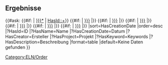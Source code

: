 <noinclude>
{{OslTemplate:Helper/Docu/FormTemplate}}
</noinclude>
<includeonly>
== Ergebnisse ==
{{#ask: 
[[Category:ELN/Order]]
{{#if: {{{id|}}} | [[HasId::~*{{{id|}}}*]] | [[HasId::+]]}}
<!-- {{#if: {{{name|}}} | [[HasName::~*{{{name|}}}*]] | [[HasName::+]]}} -->
{{#if: {{{date_from|}}} | [[HasCreationDate::>{{{date_from|}}}]] |}}
{{#if: {{{date_to|}}} | [[HasCreationDate::<{{{date_to|}}}]] |}}
{{#if: {{{keyword|}}} | [[HasKeyword::{{{keyword|}}}]] |}}
{{#if: {{{creator|}}} | [[HasCreator::{{{creator|}}}]] |}}
{{#if: {{{project|}}} | [[HasProject::{{{project|}}}]] |}}
{{#if: {{{orderer|}}} | [[HasOrderer::{{{orderer|}}}]] |}}
|sort=HasCreationDate
|order=desc
|?HasId=ID
|?HasName=Name
|?HasCreationDate=Datum 
|?HasCreator=Ersteller  
|?HasProject=Projekt
|?HasKeyword=Keywords 
|?HasDescription=Beschreibung 
|format=table 
|default=Keine Daten gefunden
}}
</includeonly>